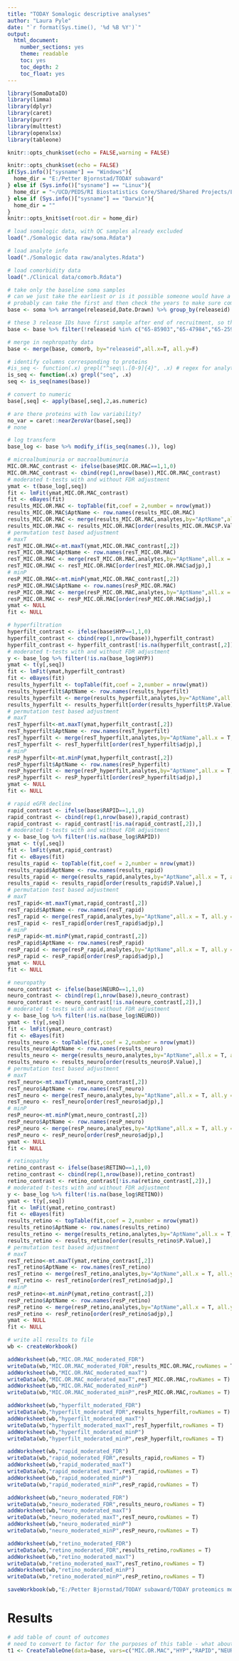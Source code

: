 ```yaml
---
title: "TODAY Somalogic descriptive analyses"
author: "Laura Pyle"
date: "`r format(Sys.time(), '%d %B %Y')`"
output:
  html_document:
    number_sections: yes
    theme: readable
    toc: yes
    toc_depth: 2
    toc_float: yes
---
```


```r
library(SomaDataIO)
library(limma)
library(dplyr)
library(caret)
library(purrr)
library(multtest)
library(openxlsx)
library(tableone)

knitr::opts_chunk$set(echo = FALSE,warning = FALSE)

knitr::opts_chunk$set(echo = FALSE)
if(Sys.info()["sysname"] == "Windows"){
  home_dir = "E:/Petter Bjornstad/TODAY subaward"
} else if (Sys.info()["sysname"] == "Linux"){
  home_dir = "~/UCD/PEDS/RI Biostatistics Core/Shared/Shared Projects/Laura/Peds Endo/Petter Bjornstad/TODAY subaward/"
} else if (Sys.info()["sysname"] == "Darwin"){
  home_dir = ""
}
knitr::opts_knit$set(root.dir = home_dir)
```

```r
# load somalogic data, with QC samples already excluded
load("./Somalogic data raw/soma.Rdata")

# load analyte info
load("./Somalogic data raw/analytes.Rdata")

# load comorbidity data
load("./Clinical data/comorb.Rdata")

# take only the baseline soma samples
# can we just take the earliest or is it possible someone would have a follow-up sample but not baseline?
# probably can take the first and then check the years to make sure compatible with TODAY
base <- soma %>% arrange(releaseid,Date.Drawn) %>% group_by(releaseid) %>% filter(row_number()==1)

# these 3 release IDs have first sample after end of recruitment, so they must be missing the baseline visit
base <- base %>% filter(!releaseid %in% c("65-85903","65-47984","65-25901"))

# merge in nephropathy data
base <- merge(base, comorb, by="releaseid",all.x=T, all.y=F)

# identify columns corresponding to proteins
#is_seq <- function(.x) grepl("^seq\\.[0-9]{4}", .x) # regex for analytes
is_seq <- function(.x) grepl("seq", .x)
seq <- is_seq(names(base))

# convert to numeric
base[,seq] <- apply(base[,seq],2,as.numeric)

# are there proteins with low variability?
no_var = caret::nearZeroVar(base[,seq])
# none

# log transform
base_log <- base %>% modify_if(is_seq(names(.)), log)
```

```r
# microalbuminuria or macroalbuminuria
MIC.OR.MAC_contrast <- ifelse(base$MIC.OR.MAC==1,1,0)
MIC.OR.MAC_contrast <- cbind(rep(1,nrow(base)),MIC.OR.MAC_contrast)
# moderated t-tests with and without FDR adjustment
ymat <- t(base_log[,seq])
fit <- lmFit(ymat,MIC.OR.MAC_contrast)
fit <- eBayes(fit)
results_MIC.OR.MAC <- topTable(fit,coef = 2,number = nrow(ymat))
results_MIC.OR.MAC$AptName <- row.names(results_MIC.OR.MAC)
results_MIC.OR.MAC <- merge(results_MIC.OR.MAC,analytes,by="AptName",all.x = T, all.y = F)
results_MIC.OR.MAC <- results_MIC.OR.MAC[order(results_MIC.OR.MAC$P.Value),] 
# permutation test based adjustment
# maxT
resT_MIC.OR.MAC<-mt.maxT(ymat,MIC.OR.MAC_contrast[,2])
resT_MIC.OR.MAC$AptName <- row.names(resT_MIC.OR.MAC)
resT_MIC.OR.MAC <- merge(resT_MIC.OR.MAC,analytes,by="AptName",all.x = T, all.y = F)
resT_MIC.OR.MAC <- resT_MIC.OR.MAC[order(resT_MIC.OR.MAC$adjp),] 
# minP
resP_MIC.OR.MAC<-mt.minP(ymat,MIC.OR.MAC_contrast[,2])
resP_MIC.OR.MAC$AptName <- row.names(resP_MIC.OR.MAC)
resP_MIC.OR.MAC <- merge(resP_MIC.OR.MAC,analytes,by="AptName",all.x = T, all.y = F)
resP_MIC.OR.MAC <- resP_MIC.OR.MAC[order(resP_MIC.OR.MAC$adjp),] 
ymat <- NULL
fit <- NULL

# hyperfiltration
hyperfilt_contrast <- ifelse(base$HYP==1,1,0)
hyperfilt_contrast <- cbind(rep(1,nrow(base)),hyperfilt_contrast)
hyperfilt_contrast <- hyperfilt_contrast[!is.na(hyperfilt_contrast[,2]),]
# moderated t-tests with and without FDR adjustment
y <- base_log %>% filter(!is.na(base_log$HYP))
ymat <- t(y[,seq])
fit <- lmFit(ymat,hyperfilt_contrast)
fit <- eBayes(fit)
results_hyperfilt <- topTable(fit,coef = 2,number = nrow(ymat))
results_hyperfilt$AptName <- row.names(results_hyperfilt)
results_hyperfilt <- merge(results_hyperfilt,analytes,by="AptName",all.x = T, all.y = F)
results_hyperfilt <- results_hyperfilt[order(results_hyperfilt$P.Value),] 
# permutation test based adjustment
# maxT
resT_hyperfilt<-mt.maxT(ymat,hyperfilt_contrast[,2])
resT_hyperfilt$AptName <- row.names(resT_hyperfilt)
resT_hyperfilt <- merge(resT_hyperfilt,analytes,by="AptName",all.x = T, all.y = F)
resT_hyperfilt <- resT_hyperfilt[order(resT_hyperfilt$adjp),] 
# minP
resP_hyperfilt<-mt.minP(ymat,hyperfilt_contrast[,2])
resP_hyperfilt$AptName <- row.names(resP_hyperfilt)
resP_hyperfilt <- merge(resP_hyperfilt,analytes,by="AptName",all.x = T, all.y = F)
resP_hyperfilt <- resP_hyperfilt[order(resP_hyperfilt$adjp),] 
ymat <- NULL
fit <- NULL

# rapid eGFR decline
rapid_contrast <- ifelse(base$RAPID==1,1,0)
rapid_contrast <- cbind(rep(1,nrow(base)),rapid_contrast)
rapid_contrast <- rapid_contrast[!is.na(rapid_contrast[,2]),]
# moderated t-tests with and without FDR adjustment
y <- base_log %>% filter(!is.na(base_log$RAPID))
ymat <- t(y[,seq])
fit <- lmFit(ymat,rapid_contrast)
fit <- eBayes(fit)
results_rapid <- topTable(fit,coef = 2,number = nrow(ymat))
results_rapid$AptName <- row.names(results_rapid)
results_rapid <- merge(results_rapid,analytes,by="AptName",all.x = T, all.y = F)
results_rapid <- results_rapid[order(results_rapid$P.Value),] 
# permutation test based adjustment
# maxT
resT_rapid<-mt.maxT(ymat,rapid_contrast[,2])
resT_rapid$AptName <- row.names(resT_rapid)
resT_rapid <- merge(resT_rapid,analytes,by="AptName",all.x = T, all.y = F)
resT_rapid <- resT_rapid[order(resT_rapid$adjp),] 
# minP
resP_rapid<-mt.minP(ymat,rapid_contrast[,2])
resP_rapid$AptName <- row.names(resP_rapid)
resP_rapid <- merge(resP_rapid,analytes,by="AptName",all.x = T, all.y = F)
resP_rapid <- resP_rapid[order(resP_rapid$adjp),] 
ymat <- NULL
fit <- NULL

# neuropathy
neuro_contrast <- ifelse(base$NEURO==1,1,0)
neuro_contrast <- cbind(rep(1,nrow(base)),neuro_contrast)
neuro_contrast <- neuro_contrast[!is.na(neuro_contrast[,2]),]
# moderated t-tests with and without FDR adjustment
y <- base_log %>% filter(!is.na(base_log$NEURO))
ymat <- t(y[,seq])
fit <- lmFit(ymat,neuro_contrast)
fit <- eBayes(fit)
results_neuro <- topTable(fit,coef = 2,number = nrow(ymat))
results_neuro$AptName <- row.names(results_neuro)
results_neuro <- merge(results_neuro,analytes,by="AptName",all.x = T, all.y = F)
results_neuro <- results_neuro[order(results_neuro$P.Value),] 
# permutation test based adjustment
# maxT
resT_neuro<-mt.maxT(ymat,neuro_contrast[,2])
resT_neuro$AptName <- row.names(resT_neuro)
resT_neuro <- merge(resT_neuro,analytes,by="AptName",all.x = T, all.y = F)
resT_neuro <- resT_neuro[order(resT_neuro$adjp),] 
# minP
resP_neuro<-mt.minP(ymat,neuro_contrast[,2])
resP_neuro$AptName <- row.names(resP_neuro)
resP_neuro <- merge(resP_neuro,analytes,by="AptName",all.x = T, all.y = F)
resP_neuro <- resP_neuro[order(resP_neuro$adjp),] 
ymat <- NULL
fit <- NULL

# retinopathy
retino_contrast <- ifelse(base$RETINO==1,1,0)
retino_contrast <- cbind(rep(1,nrow(base)),retino_contrast)
retino_contrast <- retino_contrast[!is.na(retino_contrast[,2]),]
# moderated t-tests with and without FDR adjustment
y <- base_log %>% filter(!is.na(base_log$RETINO))
ymat <- t(y[,seq])
fit <- lmFit(ymat,retino_contrast)
fit <- eBayes(fit)
results_retino <- topTable(fit,coef = 2,number = nrow(ymat))
results_retino$AptName <- row.names(results_retino)
results_retino <- merge(results_retino,analytes,by="AptName",all.x = T, all.y = F)
results_retino <- results_retino[order(results_retino$P.Value),] 
# permutation test based adjustment
# maxT
resT_retino<-mt.maxT(ymat,retino_contrast[,2])
resT_retino$AptName <- row.names(resT_retino)
resT_retino <- merge(resT_retino,analytes,by="AptName",all.x = T, all.y = F)
resT_retino <- resT_retino[order(resT_retino$adjp),] 
# minP
resP_retino<-mt.minP(ymat,retino_contrast[,2])
resP_retino$AptName <- row.names(resP_retino)
resP_retino <- merge(resP_retino,analytes,by="AptName",all.x = T, all.y = F)
resP_retino <- resP_retino[order(resP_retino$adjp),] 
ymat <- NULL
fit <- NULL

# write all results to file
wb <- createWorkbook()

addWorksheet(wb,"MIC.OR.MAC_moderated_FDR")
writeData(wb,"MIC.OR.MAC_moderated_FDR",results_MIC.OR.MAC,rowNames = T)
addWorksheet(wb,"MIC.OR.MAC_moderated_maxT")
writeData(wb,"MIC.OR.MAC_moderated_maxT",resT_MIC.OR.MAC,rowNames = T)
addWorksheet(wb,"MIC.OR.MAC_moderated_minP")
writeData(wb,"MIC.OR.MAC_moderated_minP",resP_MIC.OR.MAC,rowNames = T)

addWorksheet(wb,"hyperfilt_moderated_FDR")
writeData(wb,"hyperfilt_moderated_FDR",results_hyperfilt,rowNames = T)
addWorksheet(wb,"hyperfilt_moderated_maxT")
writeData(wb,"hyperfilt_moderated_maxT",resT_hyperfilt,rowNames = T)
addWorksheet(wb,"hyperfilt_moderated_minP")
writeData(wb,"hyperfilt_moderated_minP",resP_hyperfilt,rowNames = T)

addWorksheet(wb,"rapid_moderated_FDR")
writeData(wb,"rapid_moderated_FDR",results_rapid,rowNames = T)
addWorksheet(wb,"rapid_moderated_maxT")
writeData(wb,"rapid_moderated_maxT",resT_rapid,rowNames = T)
addWorksheet(wb,"rapid_moderated_minP")
writeData(wb,"rapid_moderated_minP",resP_rapid,rowNames = T)

addWorksheet(wb,"neuro_moderated_FDR")
writeData(wb,"neuro_moderated_FDR",results_neuro,rowNames = T)
addWorksheet(wb,"neuro_moderated_maxT")
writeData(wb,"neuro_moderated_maxT",resT_neuro,rowNames = T)
addWorksheet(wb,"neuro_moderated_minP")
writeData(wb,"neuro_moderated_minP",resP_neuro,rowNames = T)

addWorksheet(wb,"retino_moderated_FDR")
writeData(wb,"retino_moderated_FDR",results_retino,rowNames = T)
addWorksheet(wb,"retino_moderated_maxT")
writeData(wb,"retino_moderated_maxT",resT_retino,rowNames = T)
addWorksheet(wb,"retino_moderated_minP")
writeData(wb,"retino_moderated_minP",resP_retino,rowNames = T)

saveWorkbook(wb,"E:/Petter Bjornstad/TODAY subaward/TODAY proteomics moderated t-tests.xlsx",overwrite = TRUE)

```

# Results

```r
# add table of count of outcomes
# need to convert to factor for the purposes of this table - what about other analyses?
t1 <- CreateTableOne(data=base, vars=c("MIC.OR.MAC","HYP","RAPID","NEURO","RETINO"))
```

